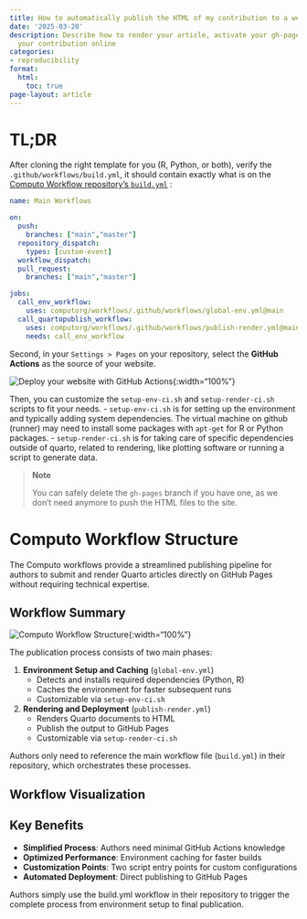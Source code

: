 ```yaml
---
title: How to automatically publish the HTML of my contribution to a website?
date: '2025-03-20'
description: Describe how to render your article, activate your gh-page and publish
  your contribution online
categories:
- reproducibility
format:
  html:
    toc: true
page-layout: article
---
```


# TL;DR

After cloning the right template for you (R, Python, or both), verify the `.github/workflows/build.yml`, it should contain exactly what is on the [Computo Workflow repository's `build.yml`](https://github.com/computorg/workflows/blob/main/.github/workflows/build.yml) :

``` yaml
name: Main Workflows

on:
  push:
    branches: ["main","master"]
  repository_dispatch:
    types: [custom-event] 
  workflow_dispatch:
  pull_request:
    branches: ["main","master"]

jobs:
  call_env_workflow:
    uses: computorg/workflows/.github/workflows/global-env.yml@main
  call_quartopublish_workflow:
    uses: computorg/workflows/.github/workflows/publish-render.yml@main
    needs: call_env_workflow
```

Second, in your `Settings > Pages` on your repository, select the **GitHub Actions** as the source of your website.

![Deploy your website with GitHub Actions](depoy-github.png){:width="100%"}

Then, you can customize the `setup-env-ci.sh` and `setup-render-ci.sh` scripts to fit your needs.
- `setup-env-ci.sh` is for setting up the environment and typically adding system dependencies. The virtual machine on github (runner) may need to install some packages with `apt-get` for R or Python packages.
- `setup-render-ci.sh` is for taking care of specific dependencies outside of quarto, related to rendering, like plotting software or running a script to generate data.

> **Note**
>
> You can safely delete the `gh-pages` branch if you have one, as we don't need anymore to push the HTML files to the site.

# Computo Workflow Structure

The Computo workflows provide a streamlined publishing pipeline for authors to submit and render Quarto articles directly on GitHub Pages without requiring technical expertise.

## Workflow Summary

![Computo Workflow Structure](workflow.svg){:width="100%"}

The publication process consists of two main phases:

1.  **Environment Setup and Caching** (`global-env.yml`)
    -   Detects and installs required dependencies (Python, R)
    -   Caches the environment for faster subsequent runs
    -   Customizable via `setup-env-ci.sh`
2.  **Rendering and Deployment** (`publish-render.yml`)
    -   Renders Quarto documents to HTML
    -   Publish the output to GitHub Pages
    -   Customizable via `setup-render-ci.sh`

Authors only need to reference the main workflow file (`build.yml`) in their repository, which orchestrates these processes.

## Workflow Visualization

## Key Benefits

-   **Simplified Process**: Authors need minimal GitHub Actions knowledge
-   **Optimized Performance**: Environment caching for faster builds
-   **Customization Points**: Two script entry points for custom configurations
-   **Automated Deployment**: Direct publishing to GitHub Pages

Authors simply use the build.yml workflow in their repository to trigger the complete process from environment setup to final publication.
